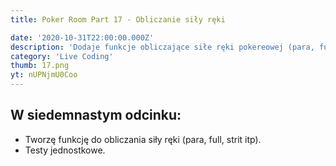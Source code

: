 ```yaml
---
title: Poker Room Part 17 - Obliczanie siły ręki

date: '2020-10-31T22:00:00.000Z'
description: 'Dodaje funkcje obliczające siłe ręki pokereowej (para, full, itp.)'
category: 'Live Coding'
thumb: 17.png
yt: nUPNjmU0Coo
---
```


## W siedemnastym odcinku:

- Tworzę funkcję do obliczania siły ręki (para, full, strit itp).
- Testy jednostkowe.

<PokerRoomCommon />
